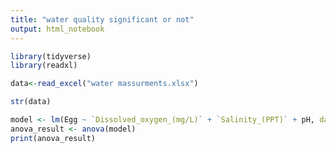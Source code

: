 ```yaml
---
title: "water quality significant or not"
output: html_notebook
---
```

```r
library(tidyverse)
library(readxl)
```
```r
data<-read_excel("water massurments.xlsx")
```
```r
str(data)
```

```r
model <- lm(Egg ~ `Dissolved_oxygen_(mg/L)` + `Salinity_(PPT)` + pH, data = data)
anova_result <- anova(model)
print(anova_result)
```

